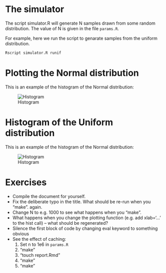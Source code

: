 # The simulator

The script simulator.R will generate N samples drawn from some random
distribution.  The value of N is given in the file `params.R`.

<!-- TODO: insert file contents of params.R here. -->

<!-- ```{r, code=capture.output(dump('fivenum', ''))} -->
<!-- ``` -->


For example, here we run the script to genarate samples from the
uniform distribution.

```r
Rscript simulator.R runif
```

# Plotting the Normal distribution

This is an example of the histogram of the Normal distribution:

![Histogram](sim1.png "Histogram of sim1.dat")

# Histogram of the Uniform distribution

This is an example of the histogram of the Normal distribution:

![Histogram](sim2.png "Histogram of sim2.dat")

# Exercises

* Compile the document for yourself.
* Fix the deliberate typo in the title.  What should be re-run when
  you "make". again.
* Change N to e.g. 1000 to see what happens when you "make".
* What happens when you change the plotting function (e.g. add
  xlab='...' to the hist call) -- what should be regenerated?
* Silence the first block of code by changing eval keyword to
  something obvious
* See the effect of caching:
	1. Set n to 1e6 in `params.R`
	2. "make"
	3. "touch report.Rmd"
	4. "make"
	5. "make"
